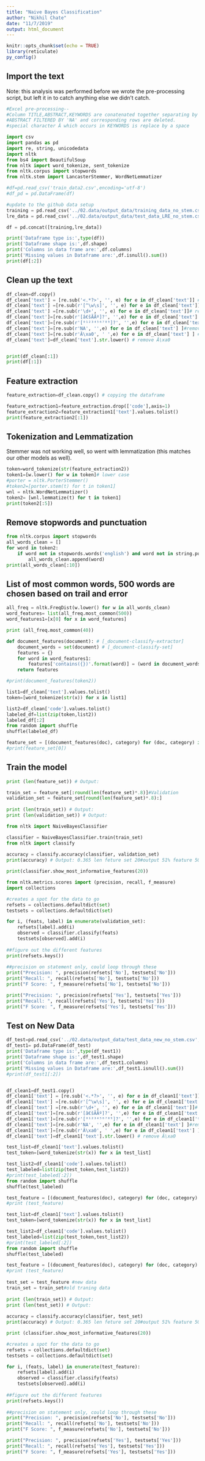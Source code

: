 ```yaml
---
title: "Naive Bayes Classification"
author: "Nikhil Chate"
date: "11/7/2019"
output: html_document
---
```


```r
knitr::opts_chunk$set(echo = TRUE)
library(reticulate)
py_config()
```

## Import the text

Note: this analysis was performed before we wrote the pre-processing script, but left it in to catch anything else we didn't catch.

```python
#Excel pre-processing--
#Column TITLE,ABSTRACT,KEYWORDS are conatenated together separating by space,using & statement 
#ABSTRACT FILTERED BY 'NA' and corresponding rows are deleted.
#special character Â which occurs in KEYWORDS is replace by a space

import csv
import pandas as pd 
import re, string, unicodedata
import nltk
from bs4 import BeautifulSoup
from nltk import word_tokenize, sent_tokenize
from nltk.corpus import stopwords
from nltk.stem import LancasterStemmer, WordNetLemmatizer

#df=pd.read_csv('train_data2.csv',encoding='utf-8')
#df_pd = pd.DataFrame(df)

#update to the github data setup
training = pd.read_csv('../02.data/output_data/training_data_no_stem.csv')
lre_data = pd.read_csv('../02.data/output_data/test_data_LRE_no_stem.csv')

df = pd.concat([training,lre_data])

print('Dataframe type is:',type(df))
print('Dataframe shape is:',df.shape)
print('Columns in data frame are:',df.columns)
print('Missing values in Dataframe are:',df.isnull().sum())
print(df[:2])
```

## Clean up the text

```python
df_clean=df.copy()
df_clean['text'] = [re.sub('<.*?>', '', e) for e in df_clean['text']] #remove HTML tags
df_clean['text'] =[re.sub(r'[^\w\s]', '', e) for e in df_clean['text']]## remove punc
df_clean['text'] =[re.sub(r'\d+', '', e) for e in df_clean['text']]# remove numbers
df_clean['text']=[re.sub(r'[â€šÃÃº]?', '',e) for e in df_clean['text'] ]# remove special character 
df_clean['text']=[re.sub(r'[⁰¹²³⁴⁵⁶⁷⁸⁹]?', '',e) for e in df_clean['text'] ]# remove superscript
df_clean['text']=[re.sub(r'NA', '',e) for e in df_clean['text'] ]#remove 'NA' and replace by space
df_clean['text']=[re.sub(r'Â\xa0', ' ',e) for e in df_clean['text'] ] # remove Â\xa0
df_clean['text']=df_clean['text'].str.lower() # remove Â\xa0


print(df_clean[:1])
print(df[:1])
```

## Feature extraction

```python
feature_extraction=df_clean.copy() # copying the dataframe

feature_extraction1=feature_extraction.drop(['code'],axis=1)
feature_extraction2=feature_extraction1['text'].values.tolist()
print(feature_extraction2[:1])
```

## Tokenization and Lemmatization

Stemmer was not working well, so went with lemmatization (this matches our other models as well).

```python
token=word_tokenize(str(feature_extraction2))
token1=[w.lower() for w in token]# lower case
#porter = nltk.PorterStemmer()
#token2=[porter.stem(t) for t in token1]
wnl = nltk.WordNetLemmatizer()
token2= [wnl.lemmatize(t) for t in token1]
print(token2[:5])
```

## Remove stopwords and punctuation

```python
from nltk.corpus import stopwords
all_words_clean = []
for word in token2:
    if word not in stopwords.words('english') and word not in string.punctuation:
        all_words_clean.append(word)
print(all_words_clean[:10])
```

## List of most common words, 500 words are chosen based on trail and error

```python
all_freq = nltk.FreqDist(w.lower() for w in all_words_clean)
word_features= list(all_freq.most_common(500))
word_features1=[x[0] for x in word_features]

print (all_freq.most_common(40))
```

```python
def document_features(document): # [_document-classify-extractor]
    document_words = set(document) # [_document-classify-set]
    features = {}
    for word in word_features1:
        features['contains({})'.format(word)] = (word in document_words)
    return features

#print(document_features(token2)) 
```

```python
list1=df_clean['text'].values.tolist()
token=[word_tokenize(str(x)) for x in list1]

list2=df_clean['code'].values.tolist()
labeled_df=list(zip(token,list2))
labeled_df[:2]
from random import shuffle 
shuffle(labeled_df)
```

```python
feature_set = [(document_features(doc), category) for (doc, category) in labeled_df]
#print(feature_set[0])
```

## Train the model

```python
print (len(feature_set)) # Output: 

train_set = feature_set[:round(len(feature_set)*.8)]#Validation
validation_set = feature_set[round(len(feature_set)*.8):]
 
print (len(train_set)) # Output: 
print (len(validation_set)) # Output:
```

```python
from nltk import NaiveBayesClassifier

classifier = NaiveBayesClassifier.train(train_set)
from nltk import classify 
 
accuracy = classify.accuracy(classifier, validation_set)
print(accuracy) # Output: 0.365 len feture set 20#output 51% feature 50
```

```python
print(classifier.show_most_informative_features(20))
```

```python
from nltk.metrics.scores import (precision, recall, f_measure)
import collections

#creates a spot for the data to go
refsets = collections.defaultdict(set)
testsets = collections.defaultdict(set)

for i, (feats, label) in enumerate(validation_set):
    refsets[label].add(i)
    observed = classifier.classify(feats)
    testsets[observed].add(i)
    
##figure out the different features
print(refsets.keys())
    
##precision on statement only, could loop through these
print("Precision: ", precision(refsets['No'], testsets['No']))
print("Recall: ", recall(refsets['No'], testsets['No']))
print("F Score: ", f_measure(refsets['No'], testsets['No']))

print("Precision: ", precision(refsets['Yes'], testsets['Yes']))
print("Recall: ", recall(refsets['Yes'], testsets['Yes']))
print("F Score: ", f_measure(refsets['Yes'], testsets['Yes']))
```

## Test on New Data

```python
df_test=pd.read_csv('../02.data/output_data/test_data_new_no_stem.csv', encoding='utf-8')
df_test1= pd.DataFrame(df_test)
print('Dataframe type is:',type(df_test1))
print('Dataframe shape is:',df_test1.shape)
print('Columns in data frame are:',df_test1.columns)
print('Missing values in Dataframe are:',df_test1.isnull().sum())
#print(df_test1[:2])


df_clean1=df_test1.copy()
df_clean1['text'] = [re.sub('<.*?>', '', e) for e in df_clean1['text']] #remove HTML tags
df_clean1['text'] =[re.sub(r'[^\w\s]', '', e) for e in df_clean1['text']]## remove punc
df_clean1['text'] =[re.sub(r'\d+', '', e) for e in df_clean1['text']]# remove numbers
df_clean1['text']=[re.sub(r'[â€šÃÃº]?', '',e) for e in df_clean1['text'] ]# remove special character 
df_clean1['text']=[re.sub(r'[⁰¹²³⁴⁵⁶⁷⁸⁹]?', '',e) for e in df_clean1['text'] ]# remove superscript
df_clean1['text']=[re.sub(r'NA', '',e) for e in df_clean1['text'] ]#remove 'NA' and replace by space
df_clean1['text']=[re.sub(r'Â\xa0', ' ',e) for e in df_clean1['text'] ] # remove Â\xa0
df_clean1['text']=df_clean1['text'].str.lower() # remove Â\xa0
```

```python
test_list=df_clean1['text'].values.tolist()
test_token=[word_tokenize(str(x)) for x in test_list]

test_list2=df_clean1['code'].values.tolist()
test_labeled=list(zip(test_token,test_list2))
#print(test_labeled[:2])
from random import shuffle 
shuffle(test_labeled)

test_feature = [(document_features(doc), category) for (doc, category) in test_labeled]
#print (test_feature)

test_list=df_clean1['text'].values.tolist()
test_token=[word_tokenize(str(x)) for x in test_list]

test_list2=df_clean1['code'].values.tolist()
test_labeled=list(zip(test_token,test_list2))
#print(test_labeled[:2])
from random import shuffle 
shuffle(test_labeled)

test_feature = [(document_features(doc), category) for (doc, category) in test_labeled]
#print (test_feature)
 
test_set = test_feature #new data
train_set = train_set#old traning data
 
print (len(train_set)) # Output: 
print (len(test_set)) # Output: 
 
accuracy = classify.accuracy(classifier, test_set)
print(accuracy) # Output: 0.365 len feture set 20#output 51% feature 50
```

```python
print (classifier.show_most_informative_features(20))
```

```python
#creates a spot for the data to go
refsets = collections.defaultdict(set)
testsets = collections.defaultdict(set)

for i, (feats, label) in enumerate(test_feature):
    refsets[label].add(i)
    observed = classifier.classify(feats)
    testsets[observed].add(i)
    
##figure out the different features
print(refsets.keys())
    
##precision on statement only, could loop through these
print("Precision: ", precision(refsets['No'], testsets['No']))
print("Recall: ", recall(refsets['No'], testsets['No']))
print("F Score: ", f_measure(refsets['No'], testsets['No']))

print("Precision: ", precision(refsets['Yes'], testsets['Yes']))
print("Recall: ", recall(refsets['Yes'], testsets['Yes']))
print("F Score: ", f_measure(refsets['Yes'], testsets['Yes']))
```

